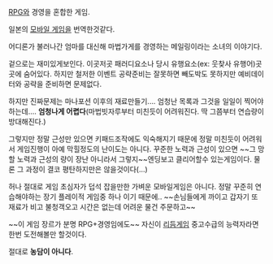 [[RPG]]와 경영을 혼합한 게임.

일본의 [[모바일 게임]]을 번역한것같다.

어디론가 불러나간 엄마를 대신해 마법가게를 경영하는 메일링이라는 소녀의 이야기다.

겉으로는 재미있게보인다. 이곳저곳 패러디요소나 당시 유행요소(ex: 웃찾사 유행어)곳곳에 숨어있다.
하지만 철저한 이벤트 공략준비는 잘못하면 빼도박도 못하지만 예비데이터와 공략을 준비하면 문제없다.

하지만 진짜문제는 마나포션 이후의 재료만들기.... 엄청난 목록과 그것을 일일이 찍어야하는데....  '''엄청나게 어렵다'''(마법빗자루부터 미친듯이 어려워진다. 딱 그쯤부터 연습량이 방대해진다.)

그렇지만 정말 근성만 있으면 키패드조작에도 익숙해지기 때문에 정말 미친듯이 어려워서 게임진행이 아예 막힐정도의 난이도는 아니다. 꾸준한 노력과 근성이 있으면  ~~그 망할 노력과 근성의 량이 장난 아니라서 그렇지~~엔딩보고 클리어할수 있는게임이다. 물론 그 과정이 결코 평탄하지만은 않을것이다(...)

허나 절대로 게임 초심자가 덥석 잡을만한 가벼운 모바일게임은 아니다. 정말 꾸준히 연습해야하는 장기 플레이적 게임중 하나 이기 때문에.. ~~손님들에게 까이고 갑자기 또 재료가 비고 불청객오고 시간은 없는데 어려운 물건 주문하고~~

~~이 게임 장르가 분명 RPG+경영임에도~~ 자신이 [[리듬게임]] 중고수급의 능력자라면 한번 도전해볼만 할것이다. 

절대로 '''농담이 아니다'''.
